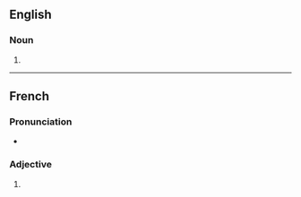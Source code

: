 {{also|gástriques|gàstriques}}

==English==

===Noun===
{{head|en|noun form}}

# {{plural of|en|gastrique}}

----

==French==

===Pronunciation===
* {{fr-IPA}}

===Adjective===
{{head|fr|adjective form}}

# {{plural of|fr|gastrique}}
